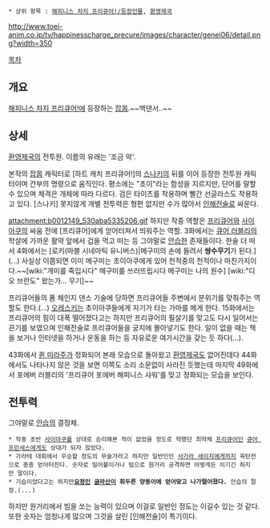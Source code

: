  * 상위 항목 : [[해피니스 차지 프리큐어!/등장인물]], [[환영제국]]

http://www.toei-anim.co.jp/tv/happinesscharge_precure/images/character/genei06/detail.png?width=350

[[목차]]

== 개요 ==
[[해피니스 차지 프리큐어!]]에 등장하는 [[잡몹]].~~백댄서..~~

== 상세 ==
[[환영제국]]의 전투원. 이름의 유래는 '조금 악'.

본작의 [[잡몹]] 캐릭터로 [하트 캐치 프리큐어!]의 [[스나키]]의 뒤를 이어 등장한 전투원 캐릭터이며 간부의 명령으로 움직인다. 평소에는 "초이"라는 함성을 지르지만, 단어를 말할수 있으며 체격은 개체에 따라 다르다. 검은 타이츠를 착용하며 빨간 선글라스도 착용하고 있다. [스나키] 못지않게 개별 전투력은 형편 없지만 수가 많아서 [[인해전술]]로 싸운다.

attachment:b0012149_530aba5335206.gif
하지만 작중 역할은 [[프리큐어]]와 [[사이아쿠]]의 싸움 전에 [프리큐어]에게 얻어터져서 띄워주는 역할. 3화에서는 [[아이노 메구미|큐어 러블리]]의 학살에 가까운 활약 앞에서 겁을 먹고 떠는 등 그야말로 [[안습]]한 존재들이다. 한술 더 떠서 4화에서는 [로키(마블 시네마틱 유니버스)|메구미의 손에 들려서 '''쌍수무기'''가 된다.](...) 사실상 이쯤되면 이미 메구미는 초이아쿠에게 있어 천적중의 천적이나 마찬가지이다.~~[wiki:"개미를 죽입시다" 메구미를 쓰러뜨립시다 메구미는 나의 원수] [wiki:"디오 브란도" 왔는가... 무기]~~

프리큐어들의 폼 체인지 댄스 기술에 당하면 프리큐어들 주변에서 분위기를 맞춰주는 역할도 한다.(...) [[오레스키]]는 초이아쿠들에게 자기가 타는 가마를 메게 한다. 15화에서는 프리큐어의 힘이 대폭 떨어졌다고는 하지만 프리큐어의 필살기를 맞고도 다시 일어서는 끈기를 보였으며 인해전술로 프리큐어들을 궁지에 몰아넣기도 한다. 일이 없을 때는 책을 보거나 인터넷을 하거나 운동을 하는 등 자유로운 여가시간을 갖는 듯 하다(...).

43화에서 [[퀸 미라주]]가 정화되어 본래 모습으로 돌아왔고 [[환영제국]]도 없어진데다 44화에서도 나타나지 않은 것을 보면 이쪽도 소리 소문없이 사라진 듯했는데 마지막 49화에서 포에버 러블리의 '프리큐어 포에버 해피니스 샤워'를 맞고 정화되는 모습을 보인다.

== 전투력 ==
그야말로 [[안습]]의 결정체.

 * 작중 초반 [[사이아쿠]]를 상대로 승리해본 적이 없었을 정도로 약했던 최약체 [[프리큐어]]인 [[시라유키 히메|큐어 프린세스]]에게도 상대가 되자 않았다.
 * 가라테 대회에서 우승할 정도의 무술가라고 하지만 일반인인 [[사가라 세이지]]에게까지 육탄전으로 종종 얻어터진다. 숫자로 밀어붙이거나 빔으로 원거리 공격하면 어떻게든 이기긴 하지만 말이다.
 * 기습이었다고는 하지만''' [[요정(프리큐어 시리즈)|요정]]인 [[글라산]]이 휘두른 양동이에 얻어맞고 나가떨어졌다.''' 안습의 절정.(...)

하지만 원거리에서 빔을 쏘는 능력이 있으며 이걸로 일반인 정도는 이길수 있는 것 같다. 또한 숫자는 엄청나게 많으며 그것을 살린 [인해전술]이 특기이다.
